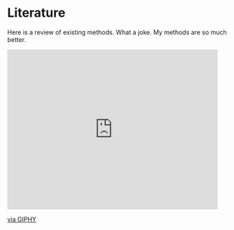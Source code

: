 # Literature

Here is a review of existing methods. What a joke. My methods are so much better.

<iframe src="https://giphy.com/embed/l2Jej6O5fbzxQ9PO0" width="480" height="366" frameBorder="0" class="giphy-embed" allowFullScreen></iframe><p><a href="https://giphy.com/gifs/thesimpsons-the-simpsons-3x23-l2Jej6O5fbzxQ9PO0">via GIPHY</a></p>

